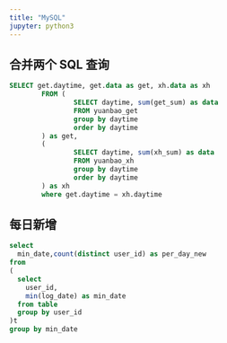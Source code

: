 ---
title: "MySQL"
jupyter: python3
---


## 合并两个 SQL 查询

```SQL
SELECT get.daytime, get.data as get, xh.data as xh 
        FROM ( 
                SELECT daytime, sum(get_sum) as data 
                FROM yuanbao_get 
                group by daytime 
                order by daytime 
        ) as get, 
        ( 
                SELECT daytime, sum(xh_sum) as data 
                FROM yuanbao_xh 
                group by daytime 
                order by daytime 
        ) as xh 
        where get.daytime = xh.daytime

```


## 每日新增

```SQL
select
  min_date,count(distinct user_id) as per_day_new
from
(
  select
    user_id,
    min(log_date) as min_date
  from table
  group by user_id
)t
group by min_date
```




